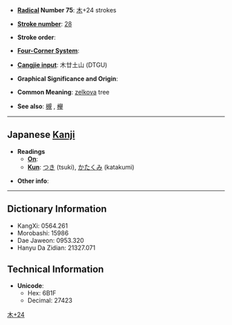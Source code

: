 * '''[[Wiktionary:Chinese radical index| Radical]] Number 75''': [[Wiktionary:Chinese radical index 木|木]]+24 strokes

* '''[[Wiktionary:Chinese total strokes index|Stroke number]]''': [[Wiktionary:Chinese total strokes index 28|28]]

* '''Stroke order''': 

* '''[[Wiktionary:Chinese four corner index|Four-Corner System]]''': 

* '''[[Wiktionary:Chinese Cangjie index|Cangjie input]]''': 木廿土山 (DTGU)

* '''Graphical Significance and Origin''': 

* '''Common Meaning''': [[zelkova]] tree

* '''See also''': [[槻]]<!-- looks like a simplificatin? -->, [[欅]]

----

== Japanese [[Kanji]] ==

* '''Readings'''
** '''[[On]]''': 
** '''[[Kun]]''': [[つき]] (tsuki), [[かたくみ]] (katakumi)

* '''Other info''':  

----

== Dictionary Information ==

* KangXi: 0564.261
* Morobashi: 15986
* Dae Jaweon: 0953.320
* Hanyu Da Zidian: 21327.071

== Technical Information ==

* '''Unicode''':
** Hex: 6B1F
** Decimal: 27423

[[Category:Japanese-only CJKV Characters|木+24]]